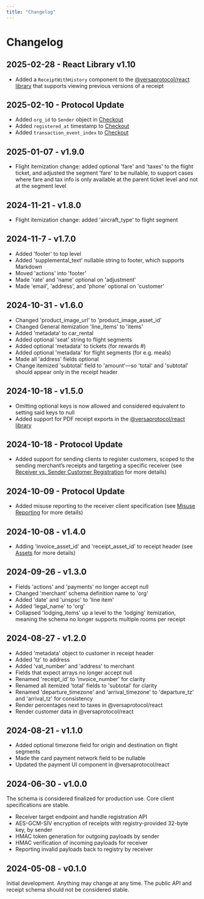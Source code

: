 ```yaml
---
title: "Changelog"
---
```


# Changelog

## 2025-02-28 - React Library v1.10

- Added a `ReceiptWithHistory` component to the [@versaprotocol/react library](https://www.npmjs.com/package/@versaprotocol/react) that supports viewing previous versions of a receipt

## 2025-02-10 - Protocol Update

- Added `org_id` to `Sender` object in [Checkout](https://docs.versa.org/receiving#2-get-the-key)
- Added `registered_at` timestamp to [Checkout](https://docs.versa.org/receiving#2-get-the-key)
- Added `transaction_event_index` to [Checkout](https://docs.versa.org/receiving#2-get-the-key)

## 2025-01-07 - v1.9.0

- Flight itemization change: added optional 'fare' and 'taxes' to the flight ticket, and adjusted the segment 'fare' to be nullable, to support cases where fare and tax info is only available at the parent ticket level and not at the segment level

## 2024-11-21 - v1.8.0

- Flight itemization change: added 'aircraft_type' to flight segment

## 2024-11-7 - v1.7.0

- Added 'footer' to top level
- Added 'supplemental_text' nullable string to footer, which supports Markdown
- Moved 'actions' into 'footer'
- Made 'rate' and 'name' optional on 'adjustment'
- Made 'email', 'address', and 'phone' optional on 'customer'

## 2024-10-31 - v1.6.0

- Changed 'product_image_url' to 'product_image_asset_id'
- Changed General itemization 'line_items' to 'items'
- Added 'metadata' to car_rental
- Added optional 'seat' string to flight segments
- Added optional 'metadata' to tickets (for rewards #)
- Added optional 'metadata' for flight segments (for e.g. meals)
- Made all 'address' fields optional
- Change itemized 'subtotal' field to 'amount'—so 'total' and 'subtotal' should appear only in the receipt header

## 2024-10-18 - v1.5.0

- Omitting optional keys is now allowed and considered equivalent to setting said keys to null
- Added support for PDF receipt exports in the [@versaprotocol/react library](https://www.npmjs.com/package/@versaprotocol/react)

## 2024-10-18 - Protocol Update

- Added support for sending clients to register customers, scoped to the sending merchant’s receipts and targeting a specific receiver (see [Receiver vs. Sender Customer Registration](/customer_registration#receiver-vs-sender-customer-registration) for more details)

## 2024-10-09 - Protocol Update

- Added misuse reporting to the receiver client specification (see [Misuse Reporting](/misuse_reporting) for more details)

## 2024-10-08 - v1.4.0

- Adding 'invoice_asset_id' and 'receipt_asset_id' to receipt header (see [Assets](/assets) for more details)

## 2024-09-26 - v1.3.0

- Fields 'actions' and 'payments' no longer accept null
- Changed 'merchant' schema definition name to 'org'
- Added 'date' and 'unspsc' to 'line item'
- Added 'legal_name' to 'org'
- Collapsed 'lodging_items' up a level to the 'lodging' itemization, meaning the schema no longer supports multiple rooms per receipt

## 2024-08-27 - v1.2.0

- Added 'metadata' object to customer in receipt header
- Added 'tz' to address
- Added 'vat_number' and 'address' to merchant
- Fields that expect arrays no longer accept null
- Renamed 'receipt_id' to 'invoice_number' for clarity
- Renamed all itemized 'total' fields to 'subtotal' for clarity
- Renamed 'departure_timezone' and 'arrival_timezone' to 'departure_tz' and 'arrival_tz' for consistency
- Render percentages next to taxes in @versaprotocol/react
- Render customer data in @versaprotocol/react

## 2024-08-21 - v1.1.0

- Added optional timezone field for origin and destination on flight segments
- Made the card payment network field to be nullable
- Updated the payment UI component in @versaprotocol/react

## 2024-06-30 - v1.0.0

The schema is considered finalized for production use. Core client specifications are stable.

- Receiver target endpoint and handle registration API
- AES-GCM-SIV encryption of receipts with registry-provided 32-byte key, by sender
- HMAC token generation for outgoing payloads by sender
- HMAC verification of incoming payloads for receiver
- Reporting invalid payloads back to registry by receiver

## 2024-05-08 - v0.1.0

Initial development. Anything may change at any time. The public API and receipt schema should not be considered stable.

